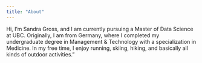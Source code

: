 ```yaml
---
title: "About"
---
```


Hi, I'm Sandra Gross, and I am currently pursuing a Master of Data Science at UBC.
Originally, I am from Germany, where I completed my undergraduate degree in Management & Technology with a specialization in Medicine.
In my free time, I enjoy running, skiing, hiking, and basically all kinds of outdoor activities."